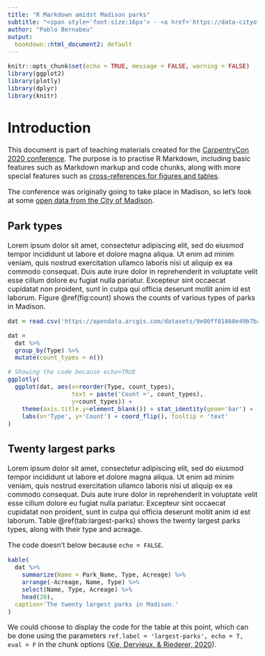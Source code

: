 ```yaml
---
title: "R Markdown amidst Madison parks"
subtitle: "<span style='font-size:16px'> - <a href='https://data-cityofmadison.opendata.arcgis.com/datasets/parks'> City of Madison data </a> <br> - <a href='https://github.com/pablobernabeu/Data-is-present/blob/master/examples-documents-dashboards/R%20Markdown/R%20Markdown%20amidst%20Madison%20parks.Rmd'> Code  </a> </span>"
author: "Pablo Bernabeu"
output: 
  bookdown::html_document2: default
---
```


```r
knitr::opts_chunk$set(echo = TRUE, message = FALSE, warning = FALSE)
library(ggplot2)
library(plotly)
library(dplyr)
library(knitr)
```


<!-- Begin definition of layout parameters -->
<head>
<style type="text/css">

/* Font size */

body{
font-size: 16px;
}

</head>
</style>



# Introduction {-}

This document is part of teaching materials created for the [CarpentryCon 2020 conference](https://2020.carpentrycon.org/). The purpose is to practise R Markdown, including basic features such as Markdown markup and code chunks, along with more special features such as [cross-references for figures and tables](https://bookdown.org/yihui/rmarkdown-cookbook/cross-ref.html).

The conference was originally going to take place in Madison, so let's look at some [open data from the City of Madison](https://data-cityofmadison.opendata.arcgis.com/datasets/parks?geometry=-89.997%2C43.007%2C-88.679%2C43.183).

## Park types {-}

Lorem ipsum dolor sit amet, consectetur adipiscing elit, sed do eiusmod tempor incididunt ut labore et dolore magna aliqua. Ut enim ad minim veniam, quis nostrud exercitation ullamco laboris nisi ut aliquip ex ea commodo consequat. Duis aute irure dolor in reprehenderit in voluptate velit esse cillum dolore eu fugiat nulla pariatur. Excepteur sint occaecat cupidatat non proident, sunt in culpa qui officia deserunt mollit anim id est laborum. Figure \@ref(fig:count) shows the counts of various types of parks in Madison.

```r

dat = read.csv('https://opendata.arcgis.com/datasets/9e00ff81868e49b7ba65d4e628b9e14f_6.csv')

dat = 
  dat %>%
  group_by(Type) %>%
  mutate(count_types = n())

# Showing the code because echo=TRUE 
ggplotly(
  ggplot(dat, aes(x=reorder(Type, count_types),
                  text = paste('Count =', count_types), 
                  y=count_types)) + 
    theme(axis.title.y=element_blank()) + stat_identity(geom='bar') + 
    labs(x='Type', y='Count') + coord_flip(), tooltip = 'text'
)

```


## Twenty largest parks {-}

Lorem ipsum dolor sit amet, consectetur adipiscing elit, sed do eiusmod tempor incididunt ut labore et dolore magna aliqua. Ut enim ad minim veniam, quis nostrud exercitation ullamco laboris nisi ut aliquip ex ea commodo consequat. Duis aute irure dolor in reprehenderit in voluptate velit esse cillum dolore eu fugiat nulla pariatur. Excepteur sint occaecat cupidatat non proident, sunt in culpa qui officia deserunt mollit anim id est laborum. Table \@ref(tab:largest-parks) shows the twenty largest parks types, along with their type and acreage.

The code doesn't below because `echo = FALSE`. 

```r

kable(
  dat %>%
    summarize(Name = Park_Name, Type, Acreage) %>%
    arrange(-Acreage, Name, Type) %>%
    select(Name, Type, Acreage) %>%
    head(20),
  caption='The twenty largest parks in Madison.'
)

```


We could choose to display the code for the table at this point, which can be done using the parameters `ref.label = 'largest-parks', echo = T, eval = F` in the chunk options ([Xie, Dervieux, &  Riederer, 2020](https://bookdown.org/yihui/rmarkdown-cookbook/reuse-chunks.html)).

```r
```

<br><br>
